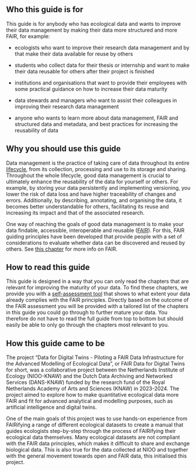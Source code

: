 ## Who this guide is for {-} 

This guide is for anybody who has ecological data and wants to improve their data management by making their data more structured and more FAIR, for example:

- ecologists who want to improve their research data management and by that make their data available for reuse by others

- students who collect data for their thesis or internship and want to make their data reusable for others after their project is finished

- institutions and organisations that want to provide their employees with some practical guidance on how to increase their data maturity 

- data stewards and managers who want to assist their colleagues in improving their research data management

- anyone who wants to learn more about data management, FAIR and structured data and metadata, and best practices for increasing the reusability of data

 
## Why you should use this guide {-}  

Data management is the practice of taking care of data throughout its entire [lifecycle](#datalifecycle), from its collection, processing and use to its storage and sharing. Throughout the whole lifecycle, good data management is crucial to ultimately enhance the reusability of the data for yourself or others. For example, by storing your data persistently and implementing versioning, you lower the risk of data loss  and have higher traceability of changes and errors. Additionally, by describing, annotating,  and organising the data, it becomes better understandable for others, facilitating its reuse and increasing its impact and that of the associated research.

One way of reaching the goals of good data management is to make your data findable, accessible, interoperable and reusable ([FAIR](#FAIR)). For this, FAIR guiding principles have been developed that provide people with a set of considerations to evaluate whether data can be discovered and reused by others. See [this chapter](#What-is-FAIR) for more info on FAIR.


## How to read this guide {-}

This guide is designed in a way that you can only read the chapters that are relevant for improving the maturity of your data. To find these chapters, we provide you with a [self-assessment tool](#assessment) that shows to what extent your data already complies with the FAIR principles. Directly based on the outcome of the FAIR assessment you will be provided with a tailored list of the chapters in this guide you could go through to further mature your data. You therefore do not have to read the full guide from top to bottom but should easily be able to only go through the chapters most relevant to you.

## How this guide came to be {-}

The project “Data for Digital Twins - Piloting a FAIR Data Infrastructure for the Advanced Modelling of Ecological Data”, or FAIR Data for Digital Twins for short, was a collaborative project between the Netherlands Institute of Ecology (NIOO-KNAW) and the Dutch Data Archiving and Networked Services (DANS-KNAW) funded by the research fund of the Royal Netherlands Academy of Arts and Sciences (KNAW) in 2023-2024. The project aimed to explore how to make quantitative ecological data more FAIR and fit for advanced analytical and modelling purposes, such as artificial intelligence and digital twins. 

One of the main goals of this project was to use hands-on experience from FAIRifying a range of different ecological datasets to create a manual that guides ecologists step-by-step through the process of FAIRifying their ecological data themselves. Many ecological datasets are not compliant with the FAIR data principles, which makes it difficult to share and exchange biological data. This is also true for the data collected at NIOO and together with the general movement towards open and FAIR data, this initialised this project. 

<div>